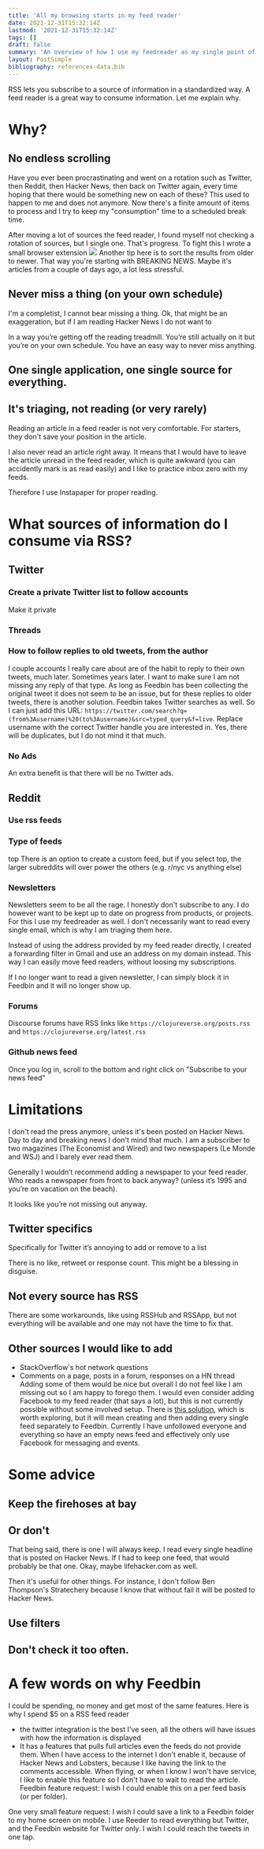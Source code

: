 ```yaml
---
title: 'All my browsing starts in my feed reader'
date: 2021-12-31T15:32:14Z
lastmod: '2021-12-31T15:32:14Z'
tags: []
draft: false
summary: 'An overview of how I use my feedreader as my single point of entry for any reading and browsing'
layout: PostSimple
bibliography: references-data.bib
---
```


RSS lets you subscribe to a source of information in a standardized way. A feed reader is a great way to consume information. Let me explain why.

# Why?

## No endless scrolling

Have you ever been procrastinating and went on a rotation such as Twitter, then Reddit, then Hacker News, then back on Twitter again, every time hoping that there would be something new on each of these? This used to happen to me and does not anymore. Now there's a finite amount of items to process and I try to keep my "consumption" time to a scheduled break time.

After moving a lot of sources the feed reader, I found myself not checking a rotation of sources, but I single one. That's progress. To fight this I wrote a small browser extension
![](https://addons.cdn.mozilla.net/user-media/previews/full/253/253094.png?modified=1614909701)
Another tip here is to sort the results from older to newer. That way you're starting with BREAKING NEWS. Maybe it's articles from a couple of days ago, a lot less stressful.

## Never miss a thing (on your own schedule)

I'm a completist, I cannot bear missing a thing. Ok, that might be an exaggeration, but if I am reading Hacker News I do not want to

In a way you’re getting off the reading treadmill. You’re still actually on it but you’re on your own schedule. You have an easy way to never miss anything.

## One single application, one single source for everything.

## It's triaging, not reading (or very rarely)

Reading an article in a feed reader is not very comfortable. For starters, they don't save your position in the article.

I also never read an article right away. It means that I would have to leave the article unread in the feed reader, which is quite awkward (you can accidently mark is as read easily) and I like to practice inbox zero with my feeds.

Therefore I use Instapaper for proper reading.

# What sources of information do I consume via RSS?

## Twitter

### Create a private Twitter list to follow accounts

Make it private

### Threads

### How to follow replies to old tweets, from the author

I couple accounts I really care about are of the habit to reply to their own tweets, much later. Sometimes years later. I want to make sure I am not missing any reply of that type. As long as Feedbin has been collecting the original tweet it does not seem to be an issue, but for these replies to older tweets, there is another solution. Feedbin takes Twitter searches as well. So I can just add this URL: `https://twitter.com/search?q=(from%3Ausername)%20(to%3Ausername)&src=typed_query&f=live`. Replace username with the correct Twitter handle you are interested in. Yes, there will be duplicates, but I do not mind it that much.

### No Ads

An extra benefit is that there will be no Twitter ads.

## Reddit

### Use rss feeds

### Type of feeds

top
There is an option to create a custom feed, but if you select top, the larger subreddits will over power the others (e.g. r/nyc vs anything else)

### Newsletters

Newsletters seem to be all the rage. I honestly don't subscribe to any. I do however want to be kept up to date on progress from products, or projects. For this I use my feedreader as well. I don't necessarily want to read every single email, which is why I am triaging them here.

Instead of using the address provided by my feed reader directly, I created a forwarding filter in Gmail and use an address on my domain instead. This way I can easily move feed readers, without loosing my subscriptions.

If I no longer want to read a given newsletter, I can simply block it in Feedbin and it will no longer show up.

### Forums

Discourse forums have RSS links like `https://clojureverse.org/posts.rss` and `https://clojureverse.org/latest.rss`

### Github news feed

Once you log in, scroll to the bottom and right click on "Subscribe to your news feed"

# Limitations

I don't read the press anymore, unless it's been posted on Hacker News. Day to day and breaking news I don't mind that much. I am a subscriber to two magazines (The Economist and Wired) and two newspapers (Le Monde and WSJ) and I barely ever read them.

Generally I wouldn’t recommend adding a newspaper to your feed reader. Who reads a newspaper from front to back anyway? (unless it’s 1995 and you’re on vacation on the beach).

It looks like you’re not missing out anyway.

## Twitter specifics

Specifically for Twitter it’s annoying to add or remove to a list

There is no like, retweet or response count. This might be a blessing in disguise.

## Not every source has RSS

There are some workarounds, like using RSSHub and RSSApp, but not everything will be available and one may not have the time to fix that.

## Other sources I would like to add

- StackOverflow's hot network questions
- Comments on a page, posts in a forum, responses on a HN thread
  Adding some of them would be nice but overall I do not feel like I am missing out so I am happy to forego them.
  I would even consider adding Facebook to my feed reader (that says a lot), but this is not currently possible without some involved setup. There is [this solution](https://github.com/usefulparadigm/pagefeed), which is worth exploring, but it will mean creating and then adding every single feed separately to Feedbin. Currently I have unfollowed everyone and everything so have an empty news feed and effectively only use Facebook for messaging and events.

# Some advice

## Keep the firehoses at bay

## Or don't

That being said, there is one I will always keep. I read every single headline that is posted on Hacker News. If I had to keep one feed, that would probably be that one. Okay, maybe lifehacker.com as well.

Then it's useful for other things. For instance, I don't follow Ben Thompson's Stratechery because I know that without fail it will be posted to Hacker News.

## Use filters

## Don't check it too often.

# A few words on why Feedbin

I could be spending, no money and get most of the same features. Here is why I spend $5 on a RSS feed reader

- the twitter integration is the best I've seen, all the others will have issues with how the information is displayed
- It has a features that pulls full articles even the feeds do not provide them. When I have access to the internet I don't enable it, because of Hacker News and Lobsters, because I like having the link to the comments accessible. When flying, or when I know I won't have service, I like to enable this feature so I don't have to wait to read the article. Feedbin feature request: I wish I could enable this on a per feed basis (or per folder).

One very small feature request: I wish I could save a link to a Feedbin folder to my home screen on mobile. I use Reeder to read everything but Twitter, and the Feedbin website for Twitter only. I wish I could reach the tweets in one tap.
